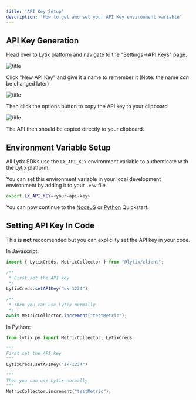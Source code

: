 ```yaml
---
title: 'API Key Setup'
description: 'How to get and set your API Key environment variable'
---
```


## API Key Generation 

Head over to [Lytix platform](https://lab.lytix.co/login) and navigate to the "Settings->API Keys" [page](https://lab.lytix.co/home/settings/api-keys/). 


![title](/images/apiKeySetup/apiKeyOverview.png)

Click "New API Key" and give it a name to remember it (Note: the name _can_ be changed later)

![title](/images/apiKeySetup/apiKeyNameCreate.png)

Then click the options button to copy the API key to your clipboard

![title](/images/apiKeySetup/apiKeyCopyToClipboard.png)

The API then should be copied directly to your clipboard.

## Environment Variable Setup

All Lytix SDKs use the `LX_API_KEY` environment variable to authenticate with the Lytix platform. 

You can set this environment variable in your local development environment by adding it to your `.env` file.

```bash
export LX_API_KEY=<your-api-key>
```

You can now continue to the [NodeJS](/nodejs-quickstart) or [Python](/python-quickstart) Quickstart.

## Setting API Key In Code

This is **not** reccomended but you can explicilty set the API key in your code.

In Javascript: 

```js
import { LytixCreds, MetricCollector } from "@lytix/client";

/**
 * First set the API key 
 */
LytixCreds.setAPIKey("sk-1234");

/**
 * Then you can use Lytix normally
 */
await MetricCollector.increment("testMetric");
```

In Python: 

```py
from lytix_py import MetricCollector, LytixCreds

"""
First set the API key
"""
LytixCreds.setAPIKey("sk-1234")

"""
Then you can use Lytix normally
"""
MetricCollector.increment("testMetric");
```